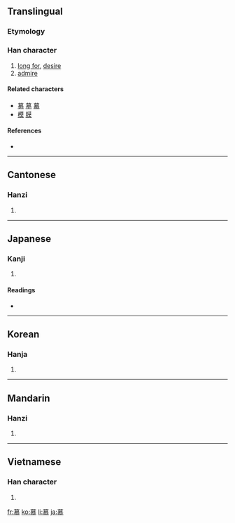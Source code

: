 ==Translingual==

===Etymology===
{{Han compound|莫|心|alt2=㣺|c1=p|c2=s|t2=heart|ls=psc}}

===Han character===
{{Han char|rn=61|rad=心|as=11|sn=15|four=4433<sub>3</sub>|canj=廿日大心 (TAKP)}}

# [[long for]], [[desire]]
# [[admire]]

====Related characters====
{{rfc-header|Related characters|lang=mul}}
* [[募]] [[墓]] [[幕]]
* [[模]] [[膜]]

====References====
* {{Han ref|kx=0398.320|dkj=11088|dj=0737.270|hdz=42340.030|uh=6155|ud=24917|bh=BC7D|bd=48253}}

----

==Cantonese==

===Hanzi===
{{yue-hanzi|jyut=|y=mou6}}

# {{defn|Cantonese|sort=心11}}

----

==Japanese==

===Kanji===
{{ja-kanji|grade=c|rs=心11}}

# {{defn|Japanese|sort=心11}}

====Readings====
* {{ja-readings|on=[[ぼ]] (bo)|kun=[[したう]] (shitau)}}

----

==Korean==

===Hanja===
{{ko-hanja|hangeul=모|eumhun=|rv=mo|mr=mo|y=mo}}

# {{defn|Korean|sort=心11}}

----

==Mandarin==

===Hanzi===
{{cmn-hanzi|pin=[[mù]] ([[mu4]])|wg=mu<sup>4</sup>}}

# {{defn|Mandarin|sort=心11}}

----

==Vietnamese==

===Han character===
{{vi-hantu|[[mộ]], [[mồ]]|rs=心11}}

# {{defn|Vietnamese|sort=心11}}

[[fr:慕]]
[[ko:慕]]
[[li:慕]]
[[ja:慕]]